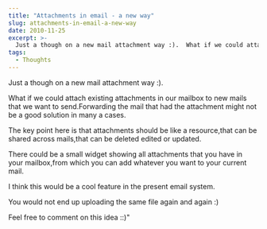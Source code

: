 ```yaml
---
title: "Attachments in email - a new way"
slug: attachments-in-email-a-new-way
date: 2010-11-25
excerpt: >-
  Just a though on a new mail attachment way :).  What if we could attach existing attachments in our mailbox to new mails that we want to send.Forwarding the...
tags:
  - Thoughts
---
```

Just a though on a new mail attachment way :).

What if we could attach existing attachments in our mailbox to new mails that we want to send.Forwarding the mail that had the attachment might not be a good solution in many a cases.

The key point here is that attachments should be like a resource,that can be shared across mails,that can be deleted edited or updated.

There could be a small widget showing all attachments that you have in your mailbox,from which you can add whatever you want to your current mail.

I think this would be a cool feature in the present email system.

You would not end up uploading the same file again and again :)

Feel free to comment on this idea ::)"